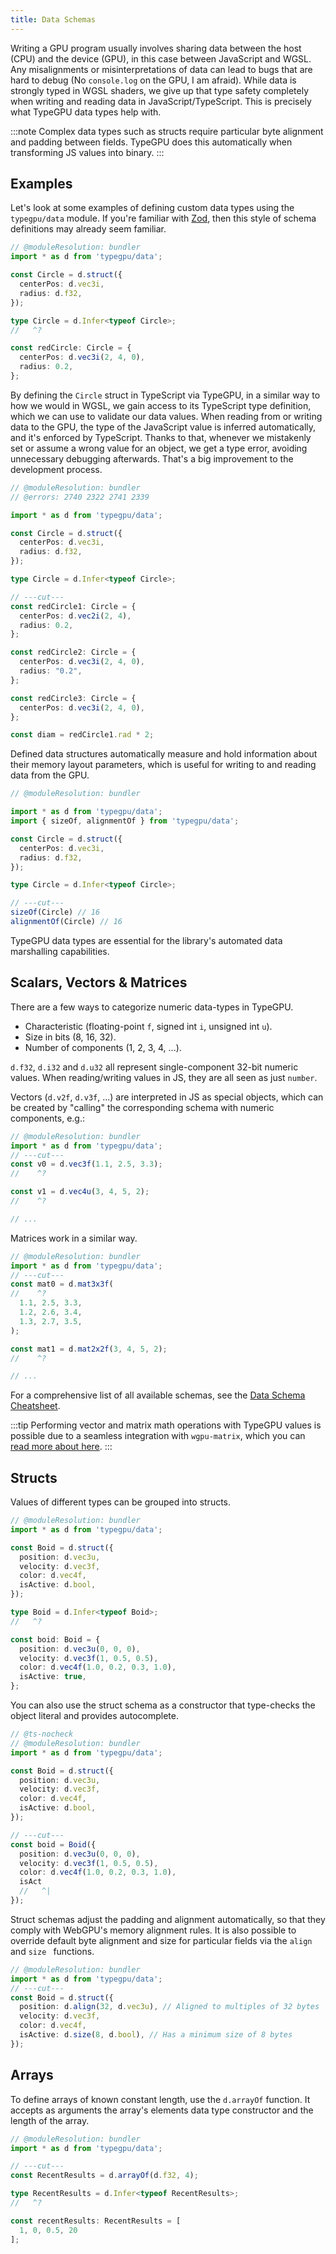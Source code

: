 ```yaml
---
title: Data Schemas
---
```


Writing a GPU program usually involves sharing data between the host (CPU) and the device (GPU), in this case between JavaScript and WGSL.
Any misalignments or misinterpretations of data can lead to bugs that are hard to debug (No `console.log` on the GPU, I am afraid).
While data is strongly typed in WGSL shaders, we give up that type safety completely when writing and reading data in JavaScript/TypeScript.
This is precisely what TypeGPU data types help with.

:::note
Complex data types such as structs require particular byte alignment and padding between fields. TypeGPU does this automatically when transforming JS values into binary.
:::

## Examples

Let's look at some examples of defining custom data types using the `typegpu/data` module. If you're familiar with [Zod](https://zod.dev/), then this style of schema definitions may already seem familiar.

```ts twoslash
// @moduleResolution: bundler
import * as d from 'typegpu/data';

const Circle = d.struct({
  centerPos: d.vec3i,
  radius: d.f32,
});

type Circle = d.Infer<typeof Circle>;
//   ^?

const redCircle: Circle = {
  centerPos: d.vec3i(2, 4, 0),
  radius: 0.2,
};
```

By defining the `Circle` struct in TypeScript via TypeGPU, in a similar way to how we would in WGSL, we gain access to its TypeScript type
definition, which we can use to validate our data values. When reading from or writing data to the GPU, the type of the JavaScript value
is inferred automatically, and it's enforced by TypeScript. Thanks to that, whenever we mistakenly set or assume a wrong value for an object,
we get a type error, avoiding unnecessary debugging afterwards. That's a big improvement to the development process.

```ts twoslash
// @moduleResolution: bundler
// @errors: 2740 2322 2741 2339

import * as d from 'typegpu/data';

const Circle = d.struct({
  centerPos: d.vec3i,
  radius: d.f32,
});

type Circle = d.Infer<typeof Circle>;

// ---cut---
const redCircle1: Circle = {
  centerPos: d.vec2i(2, 4), 
  radius: 0.2,
};

const redCircle2: Circle = {
  centerPos: d.vec3i(2, 4, 0), 
  radius: "0.2",
};

const redCircle3: Circle = {
  centerPos: d.vec3i(2, 4, 0), 
};

const diam = redCircle1.rad * 2;
```

Defined data structures automatically measure and hold information about their memory layout parameters, which is useful for writing to and reading data from the GPU.

```ts twoslash
// @moduleResolution: bundler

import * as d from 'typegpu/data';
import { sizeOf, alignmentOf } from 'typegpu/data';

const Circle = d.struct({
  centerPos: d.vec3i,
  radius: d.f32,
});

type Circle = d.Infer<typeof Circle>;

// ---cut---
sizeOf(Circle) // 16
alignmentOf(Circle) // 16
```

TypeGPU data types are essential for the library's automated data marshalling capabilities.

## Scalars, Vectors & Matrices

There are a few ways to categorize numeric data-types in TypeGPU.
- Characteristic (floating-point `f`, signed int `i`, unsigned int `u`).
- Size in bits (8, 16, 32).
- Number of components (1, 2, 3, 4, ...).

`d.f32`, `d.i32` and `d.u32` all represent single-component 32-bit numeric values. When reading/writing values
in JS, they are all seen as just `number`.

Vectors (`d.v2f`, `d.v3f`, ...) are interpreted in JS as special objects, which can be created by "calling" the
corresponding schema with numeric components, e.g.:
```ts twoslash
// @moduleResolution: bundler
import * as d from 'typegpu/data';
// ---cut---
const v0 = d.vec3f(1.1, 2.5, 3.3);
//    ^?

const v1 = d.vec4u(3, 4, 5, 2);
//    ^?

// ...
```

Matrices work in a similar way.
```ts twoslash
// @moduleResolution: bundler
import * as d from 'typegpu/data';
// ---cut---
const mat0 = d.mat3x3f(
//    ^?
  1.1, 2.5, 3.3,
  1.2, 2.6, 3.4,
  1.3, 2.7, 3.5,
);

const mat1 = d.mat2x2f(3, 4, 5, 2);
//    ^?

// ...
```

For a comprehensive list of all available schemas, see the [Data Schema Cheatsheet](/TypeGPU/reference/data-schema-cheatsheet).

:::tip
Performing vector and matrix math operations with TypeGPU values is possible due
to a seamless integration with `wgpu-matrix`, which you can [read more about here](/TypeGPU/integration/working-with-wgpu-matrix).
:::

## Structs

Values of different types can be grouped into structs.

```ts twoslash
// @moduleResolution: bundler
import * as d from 'typegpu/data';

const Boid = d.struct({
  position: d.vec3u,
  velocity: d.vec3f,
  color: d.vec4f,
  isActive: d.bool,
});

type Boid = d.Infer<typeof Boid>;
//   ^?

const boid: Boid = {
  position: d.vec3u(0, 0, 0),
  velocity: d.vec3f(1, 0.5, 0.5),
  color: d.vec4f(1.0, 0.2, 0.3, 1.0),
  isActive: true,
};
```

You can also use the struct schema as a constructor that type-checks the object literal and provides autocomplete.

```ts twoslash
// @ts-nocheck
// @moduleResolution: bundler
import * as d from 'typegpu/data';

const Boid = d.struct({
  position: d.vec3u,
  velocity: d.vec3f,
  color: d.vec4f,
  isActive: d.bool,
});

// ---cut---
const boid = Boid({
  position: d.vec3u(0, 0, 0),
  velocity: d.vec3f(1, 0.5, 0.5),
  color: d.vec4f(1.0, 0.2, 0.3, 1.0),
  isAct
  //   ^|
});
```

Struct schemas adjust the padding and alignment automatically, so that they comply with WebGPU's memory alignment rules.
It is also possible to override default byte alignment and size for particular fields via the `align` and `size ` functions.

```ts twoslash
// @moduleResolution: bundler
import * as d from 'typegpu/data';
// ---cut---
const Boid = d.struct({
  position: d.align(32, d.vec3u), // Aligned to multiples of 32 bytes
  velocity: d.vec3f,
  color: d.vec4f,
  isActive: d.size(8, d.bool), // Has a minimum size of 8 bytes
});
```

## Arrays

To define arrays of known constant length, use the `d.arrayOf` function. It accepts as arguments the array's elements data type constructor and the length of the array.

```ts twoslash
// @moduleResolution: bundler
import * as d from 'typegpu/data';

// ---cut---
const RecentResults = d.arrayOf(d.f32, 4);

type RecentResults = d.Infer<typeof RecentResults>;
//   ^?

const recentResults: RecentResults = [
  1, 0, 0.5, 20
];
```


